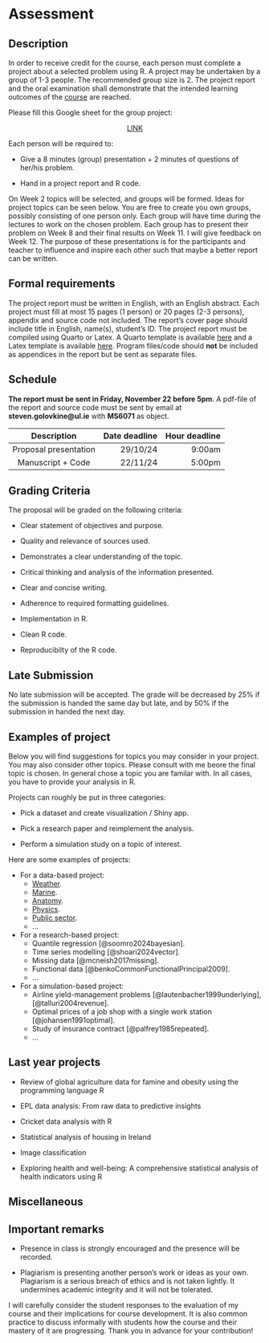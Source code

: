 # Assessment

## Description


In order to receive credit for the course, each person must complete a project about a selected problem using R. A project may be undertaken by a group of 1-3 people. The recommended group size is 2. The project report and the oral examination shall demonstrate that the intended learning outcomes of the [course](/information/overview.qmd) are reached. 


Please fill this Google sheet for the group project:

<center>[LINK](https://docs.google.com/spreadsheets/d/1f-UrPNahYLqjcTAoHOrhbr95mFoPksRxuwZTlJRRYgc/edit?usp=sharing)</center>



Each person will be required to:

* Give a 8 minutes (group) presentation + 2 minutes of questions of her/his problem.

* Hand in a project report and R code.


On Week 2 topics will be selected, and groups will be formed. Ideas for project topics can be seen below. You are free to create you own groups, possibly consisting of one person only. Each group will have time during the lectures to work on the chosen problem. Each group has to present their problem on Week 8 and their final results on Week 11. I will give feedback on Week 12. The purpose of these presentations is for the participants and teacher to influence and inspire each other such that maybe a better report can be written.

## Formal requirements

The project report must be written in English, with an English abstract. Each project must fill at most 15 pages (1 person) or 20 pages (2-3 persons), appendix and source code not included. The report's cover page should include title in English, name(s), student's ID. The project report must be compiled using Quarto or Latex. A Quarto template is available [here](/information/templates/template_quarto.zip) and a Latex template is available [here](/information/templates/template_latex.zip). Program files/code should **not** be included as appendices in the report but be sent as separate files.


## Schedule

**The report must be sent in Friday, November 22 before 5pm**. A pdf-file of the report and source code must be sent by email at **steven.golovkine@ul.ie** with **MS6071** as object.

| Description | Date deadline | Hour deadline |
|:------:|--------:|--------:|
| Proposal presentation | 29/10/24 | 9:00am |
| Manuscript + Code | 22/11/24 | 5:00pm |


## Grading Criteria

The proposal will be graded on the following criteria:

* Clear statement of objectives and purpose.

* Quality and relevance of sources used.

* Demonstrates a clear understanding of the topic.

* Critical thinking and analysis of the information presented.

* Clear and concise writing.

* Adherence to required formatting guidelines.

* Implementation in R.

* Clean R code.

* Reproducibilty of the R code.


## Late Submission 

No late submission will be accepted. The grade will be decreased by 25% if the submission is handed the same day but late, and by 50% if the submission in handed the next day.


## Examples of project

Below you will find suggestions for topics you may consider in your project. You may also consider other topics. Please consult with me beore the final topic is chosen. In general chose a topic you are familar with. In all cases, you have to provide your analysis in R.


Projects can roughly be put in three categories:

* Pick a dataset and create visualization / Shiny app.

* Pick a research paper and reimplement the analysis.

* Perform a simulation study on a topic of interest. 

Here are some examples of projects:

* For a data-based project:
    - [Weather](https://github.com/taohan10200/WEATHER-5K).
    - [Marine](https://data.marine.copernicus.eu/products).
    - [Anatomy](https://physionet.org/about/database/).
    - [Physics](http://opendata.cern.ch).
    - [Public sector](https://data.gov.ie).
    - ...

* For a research-based project:
    - Quantile regression [@soomro2024bayesian].
    - Time series modelling [@shoari2024vector].
    - Missing data [@mcneish2017missing].
    - Functional data [@benkoCommonFunctionalPrincipal2009].
    - ...

* For a simulation-based project:
    - Airline yield-management problems [@lautenbacher1999underlying],[@talluri2004revenue].
    - Optimal prices of a job shop with a single work station [@johansen1991optimal].
    - Study of insurance contract [@palfrey1985repeated].
    - ...


## Last year projects

* Review of global agriculture data for famine and obesity using the programming language R

* EPL data analysis: From raw data to predictive insights

* Cricket data analysis with R

* Statistical analysis of housing in Ireland

* Image classification

* Exploring health and well-being: A comprehensive statistical analysis of health indicators using R


## Miscellaneous

::: {.callout-important}
## Important remarks

* Presence in class is strongly encouraged and the presence will be recorded.

* Plagiarism is presenting another person’s work or ideas as your own. Plagiarism is a serious breach of ethics and is not taken lightly. It undermines academic integrity and it will not be tolerated.

:::

I will carefully consider the student responses to the evaluation of my course and their implications for course development. It is also common practice to discuss informally with students how the course and their mastery of it are progressing. Thank you in advance for your contribution!